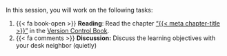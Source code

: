 In this session, you will work on the following tasks:

1. {{< fa book-open >}} **Reading**: Read the chapter ["{{< meta chapter-title >}}"]({{< meta chapter-url >}}) in the [Version Control Book]({{< var links.book >}}).
1. {{< fa comments >}} **Discussion:** Discuss the learning objectives with your desk neighbor (quietly)
